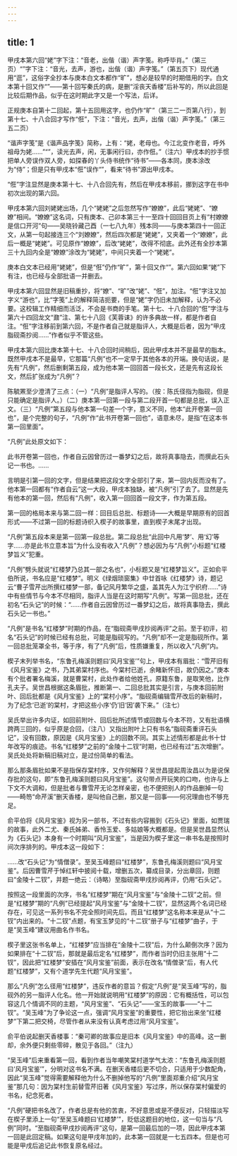 ```yaml
---
---
---
```

title: 1
---





甲戌本第六回“姥”字下注：“音老，出偕（谐）声字笺。称呼毕肖。”（第三页）“”字下注：“音光，去声，游也，出偕（谐）声字笺。”（第五页下）现代通用“逛”，这俗字全抄本与庚本白文本都作“旷”，想必是较早的时期借用的字。白文本第十回又作“”——第十回写秦氏的病，是删“淫丧天香楼”后补写的，所以此回是比较后期作品，似乎在这时期此字又是一个写法，后详。

正规庚本自第十二回起，第十五回用这字，也仍作“旷”（第三二一页第八行），到第十七、十八合回才写作“俇”，下注：“音光，去声，出偕（谐）声字笺。”（第三五二页）

“谐声字笺”是《谐声品字笺》简称，上有：“姥，老母也。今江北变作老音，呼外祖母为姥……”“”，读光去声，闲，无事闲行曰，亦作俇。”（注六）甲戌本的抄手惯把单人旁误作双人旁，如探春的丫头侍书统作“待书”——各本同，庚本涂改为“侍”；但是只有甲戌本“俇”误作“”，看来“待书”源出甲戌本。

“俇”字注显然是庚本第十七、十八合回先有，然后在甲戌本移前，挪到这字在书中初次出现的第六回。

甲戌本第六回刘姥姥出场，几个“姥姥”之后忽然写作“嫽嫽”，此后“姥姥”、“嫽嫽”相间。“嫽嫽”这名词，只有庚本、己卯本第三十一至四十回回目页上有“村嫽嫽是信口开河”句——吴晓铃藏己酉（一七八九年）残本同——与庚本第四十一回正文，从第一句起接连三个“刘嫽嫽”，然后四次都是“姥姥”，又夹着一个“嫽嫽”，此后一概是“姥姥”。可见原作“嫽嫽”，后改“姥姥”，改得不彻底。此外还有全抄本第三十九回内全是“嫽嫽”涂改为“姥姥”，中间只夹着一个“姥姥”。

庚本白文本已经用“姥姥”，但是“俇”仍作“旷”，第十回又作“”。第六回如果“姥”下有注，也已经与全部批语一并删去。

甲戌本第六回显然是旧稿重抄，将“嫽”、“旷”改“姥”、“俇”，加注。“俇”字注又加字义“游也”，比“字笺”上的解释简洁扼要，但是“姥”字仍旧未加解释，认为不必要。这校辑工作精细而活泛，不会是书商的手笔。第十七、十八合回的“俇”字注与第六十四回龙文“鼐”注、第七十八回《芙蓉诔》的许多典故一样，都是作者自注。“俇”字注移前到第六回，不是作者自己就是脂评人，大概是后者，因为“甲戌脂砚斋抄阅……”作者似乎不管这些。

甲戌本第六回比庚本第十七、十八合回时间稍后，因此甲戌本并不是最早的脂本。既然甲戌本不是最早，它那篇“凡例”也不一定早于其他各本的开端。换句话说，是先有“凡例”，然后删剩第五段，成为他本第一回回首一段长文，还是先有这段长文，然后扩张成为“凡例”？

陈毓罴至少澄清了三点：（一）“凡例”是脂评人写的。（按：陈氏径指为脂砚，但是只能确定是脂评人。）（二）庚本第一回第一段与第二段开首一句都是总批，误入正文。（三）“凡例”第五段与他本第一句差一个字，意义不同，他本“此开卷第一回也”，是个完整的句子，“凡例”作“此书开卷第一回也”，语意未尽，是指“在这本书第一回里面”。

“凡例”此处原文如下：

此书开卷第一回也，作者自云因曾历过一番梦幻之后，故将真事隐去，而撰此石头记一书也。……

言明是引第一回的文字，但是结果把这段文字全部引了来，第一回内反而没有了。他本第一回都有“作者自云”这一大段，甲戌本独缺，被“凡例”引了去了。显然是先有他本的第一回，然后有“凡例”，收入第一回回首一段文字，作为第五段。

第一回的格局本来与第二回一样：回目后总批、标题诗——大概是早期原有的回首形式——不过第一回的标题诗织入楔子的故事里，直到楔子末尾才出现。

“凡例”第五段本来是第一回第一段总批。第二段总批“此回中凡用‘梦’、用‘幻’等字……亦是此书立意本旨”为什么没有收入“凡例”？想必因为与“凡例”小标题“红楼梦旨义”犯重。

“凡例”劈头就说“红楼梦乃总其一部之名也”，小标题又是“红楼梦旨义”。正如俞平伯所说，书名应是“红楼梦”。明义《绿烟琐窗集》中廿首咏《红楼梦》诗，题记云“曹子雪芹出所撰红楼梦一部，备记风月繁华之盛，盖其先人为江宁织府……”诗中有些情节与今本不尽相同，脂评人当是在这时期写“凡例”。写第一回总批，还在初名“石头记”的时候：“……作者自云因曾历过一番梦幻之后，故将真事隐去，撰此石头记一书也。”

“凡例”是书名“红楼梦”时期的作品，在“脂砚斋甲戌抄阅再评”之前。至于初评，初名“石头记”的时候已经有总批，可能是脂砚写的。“凡例”却不一定是脂砚所作。第一回总批笼罩全书，等于序，有了“凡例”后，性质嫌重复，所以收入“凡例”内。

楔子末列举书名，“东鲁孔梅溪则题曰‘风月宝鉴’”句上，甲戌本有眉批：“雪芹旧有《风月宝鉴》之书，乃其弟棠村序也。今棠村已逝，余睹新怀旧，故仍因之。”庚本有个批者署名梅溪，就是曹棠村，此处作者给他姓孔，原籍东鲁，是取笑他，比作孔夫子。吴世昌根据这条眉批，推断第一、二回总批其实是引言，与庚本回前附叶、回后批都是《风月宝鉴》上的“棠村小序”。“脂砚斋编辑雪芹改后的新稿时，为了纪念‘已逝’的棠村，才把这些小序‘仍’旧‘因’袭下来。”（注七）

吴氏举出许多内证，如回前附叶、回后批所述情节或回数与今本不符，又有批语横跨两三回的，似乎原是合回，（注八）又指出附叶上只有书名“脂砚斋重评石头记”，没有回数，原因是《风月宝鉴》上的回数不同。其实上述情形都是此书十廿年改写的痕迹。书名“红楼梦”之前的“金陵十二钗”时期，也已经有过“五次增删”。吴氏处处将新稿旧稿对立，是过份简单的看法。

那么那条眉批如果不是指保存棠村序，又作何解释？吴世昌提起周汝昌以为是说保存批的这句，即“东鲁孔梅溪则题曰风月宝鉴”。这句带点开玩笑的口吻，也许与上下文不大调和，但是批者与曹雪芹无论怎样亲密，也不便把别人的作品删掉一句——畸笏“命芹溪”删天香楼，是叫他自己删，那又是一回事——何况理由也不够充足。

俞平伯将《风月宝鉴》视为另一部书，不过有些内容搬到《石头记》里面，如贾瑞的故事，此外二尤、秦氏姊弟、香怜玉爱、多姑娘等大概都是。但是吴世昌显然认为《石头记》本身有一个时期叫“风月宝鉴”，当是因为楔子里这一串书名是按照时间次序排列的。甲戌本这一段如下：

……改“石头记”为“情僧录”。至吴玉峰题曰“红楼梦”，东鲁孔梅溪则题曰“风月宝鉴”。后因曹雪芹于悼红轩中披阅十载，增删五次，纂成目录，分出章回，则题曰“金陵十二钗”，并题一绝云：（诗略）至脂砚斋甲戌抄阅再评，仍用“石头记”。

按照这一段里面的次序，书名“红楼梦”期在“风月宝鉴”与“金陵十二钗”之前。但是“红楼梦”期的“凡例”已经提起“风月宝鉴”与“金陵十二钗”，显然这两个名词已经存在，可见这一系列书名不完全照时间先后。而且“红楼梦”这名称本来是从“十二钗”内出来的。“十二钗”点题，有宝玉梦见的“十二钗”册子与“红楼梦”曲子，于是“吴玉峰”建议用曲名作书名。

楔子里这张书名单上，“红楼梦”应当排在“金陵十二钗”后，为什么颠倒次序？因为如果排在“十二钗”后，那就是最后定名“红楼梦”，而作者当时仍旧主张用“十二钗”，因此把“红楼梦”安插在“风月宝鉴”前面，表示在改名“情僧录”后，有人代题“红楼梦”，又有个道学先生代题“风月宝鉴”。

那么“凡例”怎么径用“红楼梦”，违反作者的意旨？假定“凡例”是“吴玉峰”写的，脂砚外的另一脂评人化名。他一开始就说明用“红楼梦”的原因：它有概括性，可以包容这几个情调不同的主题，“风月宝鉴”、“石头记”——宝玉的故事——“十二钗”。“吴玉峰”为了争论这一点，强调“风月宝鉴”的重要性，把它抬出来坐“红楼梦”下第二把交椅，尽管作者从来没有认真考虑过用“风月宝鉴”。

俞平伯说起删天香楼事：“秦可卿的故事应是旧本《风月宝鉴》中的高峰。这一删却，余外便只剩些零碎，散见于各回。”（注九）

“吴玉峰”后来重看第一回，看到作者当年嘲笑棠村道学气太浓：“东鲁孔梅溪则题曰‘风月宝鉴’”，分明对这书名不满。在删天香楼后更不切合，只适用于少数配角，因此“吴玉峰”觉得需要解释他为什么不删掉他写的“凡例”里面郑重介绍“风月宝鉴”那几句：因为棠村生前替雪芹旧著《风月宝鉴》写过序，所以保存棠村偏爱的书名，纪念死者。

“凡例”硬把书名改了，作者总是有他的苦衷，不好意思或是不便反对，只轻描淡写在楔子里添上一句“至吴玉峰题曰‘红楼梦’”，贬低这题目的地位，这一句当与“凡例”同时。“至脂砚斋甲戌抄阅再评”这句，是第一回最后加的一项，因此甲戌本第一回是此回定稿。如果这句是甲戌年加的，此本第一回就是一七五四本。但是也可能是甲戌后追记此书恢复原名经过。